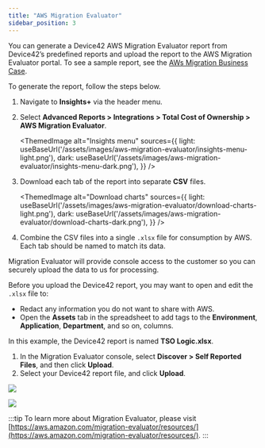 ```yaml
---
title: "AWS Migration Evaluator"
sidebar_position: 3
---
```



You can generate a Device42 AWS Migration Evaluator report from Device42’s predefined reports and upload the report to the AWS Migration Evaluator portal. To see a sample report, see the [AWs Migration Business Case](https://d1.awsstatic.com/asset-repository/tso-logic/MigrationEvaluator_TSOLogic_AWS_BusinessCaseSample.pdf).

To generate the report, follow the steps below.

1. Navigate to **Insights+** via the header menu.

2. Select **Advanced Reports > Integrations > Total Cost of Ownership > AWS Migration Evaluator**.

    <ThemedImage
    alt="Insights menu"
    sources={{
        light: useBaseUrl('/assets/images/aws-migration-evaluator/insights-menu-light.png'),
        dark: useBaseUrl('/assets/images/aws-migration-evaluator/insights-menu-dark.png'),
    }}
    />  

3. Download each tab of the report into separate **CSV** files.

    <ThemedImage
    alt="Download charts"
    sources={{
        light: useBaseUrl('/assets/images/aws-migration-evaluator/download-charts-light.png'),
        dark: useBaseUrl('/assets/images/aws-migration-evaluator/download-charts-dark.png'),
    }}
    />

4. Combine the CSV files into a single `.xlsx` file for consumption by AWS. Each tab should be named to match its data.

Migration Evaluator will provide console access to the customer so you can securely upload the data to us for processing.

Before you upload the Device42 report, you may want to open and edit the `.xlsx` file to:

- Redact any information you do not want to share with AWS.
- Open the **Assets** tab in the spreadsheet to add tags to the **Environment**, **Application**, **Department**, and so on, columns.

In this example, the Device42 report is named **TSO Logic.xlsx**.

1. In the Migration Evaluator console, select **Discover > Self Reported Files**, and then click **Upload**.
2. Select your Device42 report file, and click **Upload**.

![](/assets/images/WEB-504_AWS-D42-file-import-1.png)

![](/assets/images/WEB-504_AWS-D42-file-import-3.png)

:::tip
To learn more about Migration Evaluator, please visit [https://aws.amazon.com/migration-evaluator/resources/](https://aws.amazon.com/migration-evaluator/resources/).
:::
